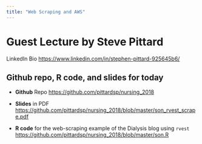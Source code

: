 ```yaml
---
title: "Web Scraping and AWS"
---
```


# Guest Lecture by Steve Pittard

LinkedIn Bio [https://www.linkedin.com/in/stephen-pittard-925645b6/](https://www.linkedin.com/in/stephen-pittard-925645b6/)

## Github repo, R code, and slides for today

* **Github** Repo [https://github.com/pittardsp/nursing_2018](https://github.com/pittardsp/nursing_2018)

* **Slides** in PDF [https://github.com/pittardsp/nursing_2018/blob/master/son_rvest_scrape.pdf](https://github.com/pittardsp/nursing_2018/blob/master/son_rvest_scrape.pdf)

* **R code** for the web-scraping example of the Dialysis blog using `rvest` [https://github.com/pittardsp/nursing_2018/blob/master/son.R](https://github.com/pittardsp/nursing_2018/blob/master/son.R)